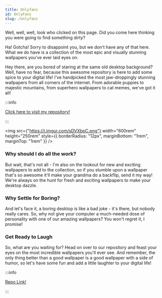```yaml
---
title: Onlyfanz
id: OnlyFanz
slug: /onlyfanz
---
```


Well, well, well, look who clicked on this page. Did you come here thinking you were going to find
something dirty?

Ha! Gotcha! Sorry to disappoint you, but we don't have any of that here. What we do have is a
collection of the most epic and visually stunning wallpapers you've ever laid eyes on.

Hey there, are you bored of staring at the same old desktop background? Well, have no fear, because
this awesome repository is here to add some spice to your digital life! I've handpicked the most
jaw-droppingly stunning wallpapers from all corners of the internet. From adorable puppies to
majestic mountains, from superhero wallpapers to cat memes, we've got it all!

:::info

[Click here to visit my repository!](https://github.com/Daim-Nickel-Penny/Picture-Perfect-Repo)

:::

<img
  src={"https://i.imgur.com/sDVXbpC.png"}
  width="600rem"
  height="250rem"
  style={{ borderRadius: "12px", marginBottom: "1rem", marginTop: "1rem" }}
/>

### Why should I do all the work?

But wait, that's not all - I'm also on the lookout for new and exciting wallpapers to add to the
collection, so if you stumble upon a wallpaper that's so awesome it'll make your grandma do a
backflip, send it my way! We're always on the hunt for fresh and exciting wallpapers to make your
desktop dazzle.

### Why Settle for Boring?

And let's face it, a boring desktop is like a bad joke - it's there, but nobody really cares. So,
why not give your computer a much-needed dose of personality with one of our amazing wallpapers? You
won't regret it, I promise!

### Get Ready to Laugh

So, what are you waiting for? Head on over to our repository and feast your eyes on the most
incredible wallpapers you'll ever see. And remember, the only thing better than a good wallpaper is
a good wallpaper with a side of humor, so let's have some fun and add a little laughter to your
digital life!

:::info

[Repo Link!](https://github.com/Daim-Nickel-Penny/Picture-Perfect-Repo)

:::
